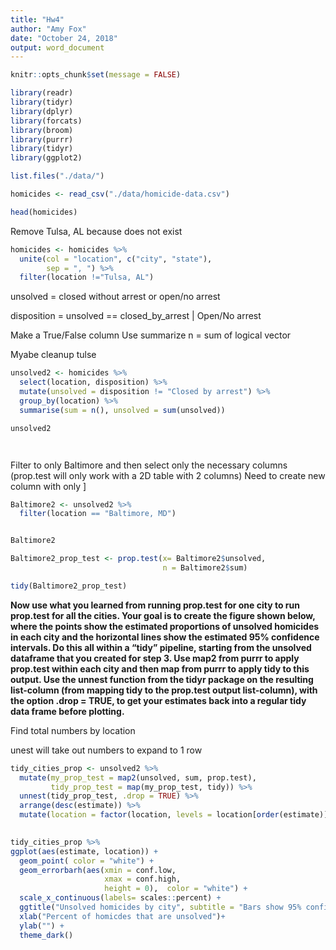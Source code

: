 ```yaml
---
title: "Hw4"
author: "Amy Fox"
date: "October 24, 2018"
output: word_document
---
```


```r
knitr::opts_chunk$set(message = FALSE)
```

```r
library(readr)
library(tidyr)
library(dplyr)
library(forcats)
library(broom)
library(purrr)
library(tidyr)
library(ggplot2)

```


```r
list.files("./data/")

```

```r
homicides <- read_csv("./data/homicide-data.csv")
```

```r
head(homicides)
```

Remove Tulsa, AL because does not exist
```r

homicides <- homicides %>%
  unite(col = "location", c("city", "state"),
        sep = ", ") %>%
  filter(location !="Tulsa, AL")

```

unsolved = closed without arrest or open/no arrest

disposition = unsolved == closed_by_arrest | Open/No arrest

Make a True/False column
Use summarize n = sum of logical vector

Myabe cleanup tulse
```r
unsolved2 <- homicides %>%
  select(location, disposition) %>%
  mutate(unsolved = disposition != "Closed by arrest") %>%
  group_by(location) %>%
  summarise(sum = n(), unsolved = sum(unsolved))

unsolved2




```


Filter to only Baltimore and then select only the necessary columns (prop.test will only work with a 2D table with 2 columns)
Need to create new column with only ]

```r
Baltimore2 <- unsolved2 %>%
  filter(location == "Baltimore, MD")


Baltimore2

Baltimore2_prop_test <- prop.test(x= Baltimore2$unsolved, 
                                  n = Baltimore2$sum)

tidy(Baltimore2_prop_test)
```


**Now use what you learned from running prop.test for one city to run prop.test for all the cities. Your goal is to create the figure shown below, where the points show the estimated proportions of unsolved homicides in each city and the horizontal lines show the estimated 95% confidence intervals. Do this all within a “tidy” pipeline, starting from the unsolved dataframe that you created for step 3. Use map2 from purrr to apply prop.test within each city and then map from purrr to apply tidy to this output. Use the unnest function from the tidyr package on the resulting list-column (from mapping tidy to the prop.test output list-column), with the option .drop = TRUE, to get your estimates back into a regular tidy data frame before plotting.**

Find total numbers by location

unest will take out numbers to expand to 1 row
```r


tidy_cities_prop <- unsolved2 %>%
  mutate(my_prop_test = map2(unsolved, sum, prop.test),
         tidy_prop_test = map(my_prop_test, tidy)) %>%
  unnest(tidy_prop_test, .drop = TRUE) %>%
  arrange(desc(estimate)) %>%
  mutate(location = factor(location, levels = location[order(estimate)]))
  

tidy_cities_prop %>%
ggplot(aes(estimate, location)) +
  geom_point( color = "white") +
  geom_errorbarh(aes(xmin = conf.low, 
                     xmax = conf.high, 
                     height = 0),  color = "white") +
  scale_x_continuous(labels= scales::percent) +
  ggtitle("Unsolved homicides by city", subtitle = "Bars show 95% confidence interval") +
  xlab("Percent of homicdes that are unsolved")+
  ylab("") +
  theme_dark()

```





  


